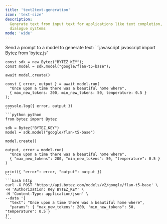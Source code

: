 ```yaml
---
title: 'text2text-generation'
icon: 'text-size'
description:
  Generate text from input text for applications like text completion, content generation, and
  dialogue systems
mode: 'wide'
---
```


<Accordion defaultOpen title="Basic usage">
  Send a prompt to a model to generate text:

  <CodeGroup>
    ```javascript javascript
    import Bytez from 'bytez.js'

    const sdk = new Bytez("BYTEZ_KEY");
    const model = sdk.model("google/flan-t5-base");

    await model.create()

    const { error, output } = await model.run(
      "Once upon a time there was a beautiful home where",
      { max_new_tokens: 200, min_new_tokens: 50, temperature: 0.5 }
    );

    console.log({ error, output })
    ```
    ```python python
    from bytez import Bytez

    sdk = Bytez("BYTEZ_KEY")
    model = sdk.model("google/flan-t5-base")

    model.create()

    output, error = model.run(
      "Once upon a time there was a beautiful home where",
      { "max_new_tokens": 200, "min_new_tokens": 50, "temperature": 0.5 }
    )

    print({ "error": error, "output": output })
    ```
    ```bash http
    curl -X POST 'https://api.bytez.com/models/v2/google/flan-t5-base' \
    -H 'Authorization: Key BYTEZ_KEY' \
    -H 'Content-Type: application/json' \
    --data '{
      "text": "Once upon a time there was a beautiful home where",
      "params": { "max_new_tokens": 200, "min_new_tokens": 50, "temperature": 0.5 }
    }'
    ```

  </CodeGroup>
</Accordion>
